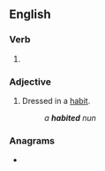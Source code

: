 ==English==

===Verb===
{{head|en|verb form}}

# {{en-past of|habit}}

===Adjective===
{{en-adj|-}}

# Dressed in a [[habit]].
#: ''a '''habited''' nun''

===Anagrams===
* {{anagrams|en|Thebaid|abideth}}